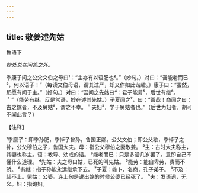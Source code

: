 ```yaml
---
---
---
```

title: 敬姜述先姑
---



鲁语下

*妙处总在问答之外。*

季康子问之公父文伯之母曰¹：“主亦有以语肥也²。”（妙句。）对曰：“吾能老而已³，何以语子！”（每读文伯母语，谓其过严，却又作如此谐趣。》康子曰：“虽然，肥愿有闻于主。”（好句。）对曰：“吾闻之先姑曰⁴：君子能劳⁵，后世有继⁶。＇”（能劳有继，反是常语，妙在述其先姑。）子夏闻之⁷，曰：“善哉！商闻之曰：古之嫁者，不及舅姑⁸，谓之不幸。＂夫妇⁹，学于舅姑者也。”（后世为妇者，胡可不闻此言？）

【注释】

¹季糜子：即季孙肥，季悼子曾孙，鲁国正卿。公父文伯；即公父歇，季悼子之孙，公父穆伯之子，鲁国大夫。母：指公父穆伯之妻敬姜。
²主：古时大夫称主，其妻也称主。语：教导、劝戒的话。
³能老而巳：只是多活几岁罢了。意即自己不懂什么道理。
⁴先姑：夫之母曰姑，已死的叫先姑。
⁵能劳：能自卑劳，贵而不骄。
⁶有继：指子孙能永远继承下去。
⁷子夏：姓卜，名商，孔子弟子。
⁸不及：赶不上。舅姑：公婆。连上句是说出嫁的时候公婆已经死了。
⁹夫：发语词，无义。妇：指媳妇。